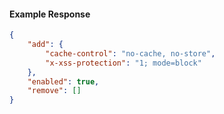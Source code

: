 #### Example Response

```json
{
	"add": {
		"cache-control": "no-cache, no-store",
		"x-xss-protection": "1; mode=block"
	},
	"enabled": true,
	"remove": []
}
```
